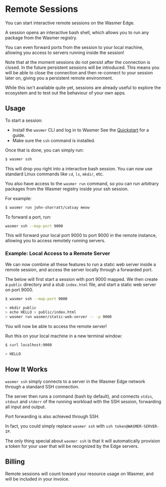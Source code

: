 # Remote Sessions

You can start interactive remote sessions on the Wasmer Edge.

A session opens an interactive bash shell, which allows you to run any package
from the Wasmer registry.

You can even forward ports from the session to your local machine, allowing you
access to servers running inside the session!

Note that at the moment sessions do not persist after the connection is closed.
In the future persistent sessions will be introduced.
This means you will be able to close the connection and then re-connect to your
session later on, giving you a persistent remote environment.

While this isn't available quite yet, sessions are already useful to explore the
ecosystem and to test out the behaviour of your own apps.

## Usage

To start a session:

- Install the `wasmer` CLI and log in to Wasmer
  See the [Quickstart](../quickstart/http-server.mdx) for a guide.
- Make sure the `ssh` command is installed.

Once that is done, you can simply run:

```bash
$ wasmer ssh
```

This will drop you right into a interactive bash session.
You can now use standard Linux commands like `cd`, `ls`, `mkdir`, etc.

You also have access to the `wasmer run` command, so you can run arbitrary
packages from the Wasmer registry inside your ssh session.

For example:

```bash
$ wasmer run john-sharratt/catsay meow
```

To forward a port, run:

```bash
wasmer ssh --map-port 9000
```

This will forward your local port 9000 to port 9000 in the remote instance,
allowing you to access remotely running servers.

### Example: Local Access to a Remote Server

We can now combine all these features to run a static web server inside a remote
session, and access the server locally through a forwarded port.

The below will first start a session with port 9000 mapped.
We then create a `public` directory and a stub `index.html` file, and start a
static web server on port 9000.

```bash
$ wasmer ssh --map-port 9000

> mkdir public
> echo HELLO > public/index.html
> wasmer run wasmer/static-web-server -- -p 9000
```

You will now be able to access the remote server!

Run this on your local machine in a new terminal window:

```bash
$ curl localhost:9000

> HELLO
```

## How It Works

`wasmer ssh` simply connects to a server in the Wasmer Edge network through a
standard SSH connection.

The server then runs a command (bash by default), and connects `stdin`, `stdout`
and `stderr` of the running workload with the SSH session, forwarding all input
and output.

Port forwarding is also achieved through SSH.

In fact, you could simply replace `wasmer ssh` with `ssh token@WASMER-SERVER-IP`.

The only thing special about `wasmer ssh` is that it will automatically provision
a token for your user that will be recognized by the Edge servers.

## Billing

Remote sessions will count toward your resource usage on Wasmer, and will be
included in your invoice.
